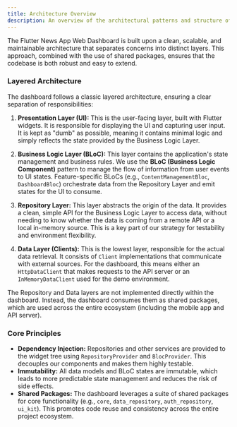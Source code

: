 ```yaml
---
title: Architecture Overview
description: An overview of the architectural patterns and structure of the Flutter web dashboard.
---
```



The Flutter News App Web Dashboard is built upon a clean, scalable, and maintainable architecture that separates concerns into distinct layers. This approach, combined with the use of shared packages, ensures that the codebase is both robust and easy to extend.

### Layered Architecture

The dashboard follows a classic layered architecture, ensuring a clear separation of responsibilities:

1.  **Presentation Layer (UI):** This is the user-facing layer, built with Flutter widgets. It is responsible for displaying the UI and capturing user input. It is kept as "dumb" as possible, meaning it contains minimal logic and simply reflects the state provided by the Business Logic Layer.

2.  **Business Logic Layer (BLoC):** This layer contains the application's state management and business rules. We use the **BLoC (Business Logic Component)** pattern to manage the flow of information from user events to UI states. Feature-specific BLoCs (e.g., `ContentManagementBloc`, `DashboardBloc`) orchestrate data from the Repository Layer and emit states for the UI to consume.

3.  **Repository Layer:** This layer abstracts the origin of the data. It provides a clean, simple API for the Business Logic Layer to access data, without needing to know whether the data is coming from a remote API or a local in-memory source. This is a key part of our strategy for testability and environment flexibility.

4.  **Data Layer (Clients):** This is the lowest layer, responsible for the actual data retrieval. It consists of `Client` implementations that communicate with external sources. For the dashboard, this means either an `HttpDataClient` that makes requests to the API server or an `InMemoryDataClient` used for the demo environment.

<Aside>
The Repository and Data layers are not implemented directly within the dashboard. Instead, the dashboard consumes them as shared packages, which are used across the entire ecosystem (including the mobile app and API server).
</Aside>

### Core Principles

-   **Dependency Injection:** Repositories and other services are provided to the widget tree using `RepositoryProvider` and `BlocProvider`. This decouples our components and makes them highly testable.
-   **Immutability:** All data models and BLoC states are immutable, which leads to more predictable state management and reduces the risk of side effects.
-   **Shared Packages:** The dashboard leverages a suite of shared packages for core functionality (e.g., `core`, `data_repository`, `auth_repository`, `ui_kit`). This promotes code reuse and consistency across the entire project ecosystem.
